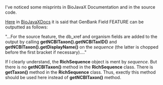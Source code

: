 I've noticed some misprints in BioJavaX Documentation and in the source code.

[[BioJava:BioJavaXDocs#Writing_2|Here]] in [[BioJava:BioJavaXDocs|BioJavaXDocs]] it is said that GenBank Field FEATURE can be outputted as follows:

"...For the source feature, the db_xref and organism fields are added to the output by calling '''getNCBITaxon().getNCBITaxID()''' and '''getNCBITaxon().getDisplayName()''' on the ''sequence'' (the latter is chopped before the first bracket if necessary)...."

If I clearly understand, the '''RichSequence''' object is ment by ''sequence''. But there is no '''getNCBITaxon()''' method in the '''RichSequence''' class. There is '''getTaxon()''' method in the '''RichSequence''' class. Thus, exectly this method should be used here instead of '''getNCBITaxon()''' method.